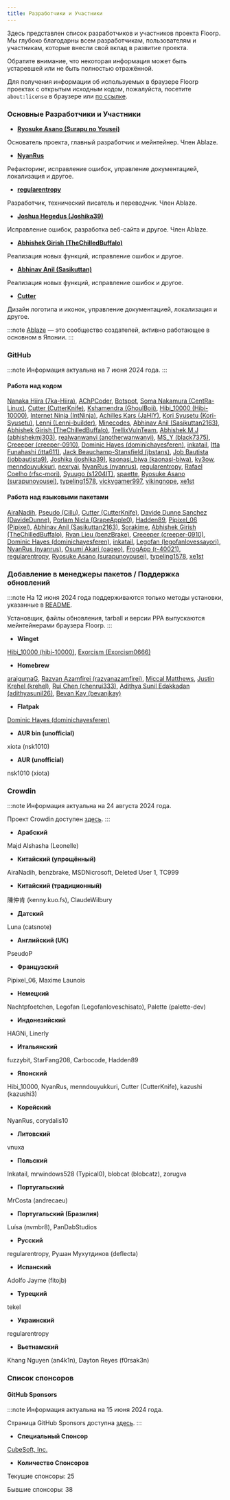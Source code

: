 ```yaml
---
title: Разработчики и Участники
---
```



Здесь представлен список разработчиков и участников проекта Floorp.\
Мы глубоко благодарны всем разработчикам, пользователям и участникам, которые внесли свой вклад в развитие проекта.

Обратите внимание, что некоторая информация может быть устаревшей или не быть полностью отражённой.

Для получения информации об используемых в браузере Floorp проектах с открытым исходным кодом, пожалуйста, посетите `about:license` в браузере или [по ссылке](https://github.com/Floorp-Projects/Floorp?tab=readme-ov-file#-floorp-license-notices-).

### Основные Разработчики и Участники

- [**Ryosuke Asano (Surapu no Yousei)**](https://github.com/surapunoyousei)

Основатель проекта, главный разработчик и мейнтейнер. Член Ablaze.

- [**NyanRus**](https://github.com/nyanrus)

Рефакторинг, исправление ошибок, управление документацией, локализация и другое.

- [**regularentropy**](https://github.com/regularentropy)

Разработчик, технический писатель и переводчик. Член Ablaze.

- [**Joshua Hegedus (Joshika39)**](https://github.com/joshika39)

Исправление ошибок, разработка веб-сайта и другое. Член Ablaze.

- [**Abhishek Girish (TheChilledBuffalo)**](https://github.com/TheChilledBuffalo)

Реализация новых функций, исправление ошибок и другое.

- [**Abhinav Anil (Sasikuttan)**](https://github.com/Sasikuttan2163)

Реализация новых функций, исправление ошибок и другое.

- [**Cutter**](https://github.com/CutterKnife)

Дизайн логотипа и иконок, управление документацией, локализация и другое.

:::note
[Ablaze](https://ablaze.one) — это сообщество создателей, активно работающее в основном в Японии.
:::

### GitHub

:::note
Информация актуальна на 7 июня 2024 года.
:::

#### Работа над кодом

[Nanaka Hiira (7ka-Hiira)](https://github.com/7ka-Hiira), [AChPCoder](https://github.com/AChPCoder), [Botspot](https://github.com/Botspot), [Soma Nakamura (CentRa-Linux)](https://github.com/CentRa-Linux), [Cutter (CutterKnife)](https://github.com/CutterKnife), [Kshamendra (GhoulBoii)](https://github.com/GhoulBoii), [Hibi_10000 (Hibi-10000)](https://github.com/Hibi-10000), [Internet Ninja (IntNinja)](https://github.com/IntNinja), [Achilles Kars (JaHIY)](https://github.com/JaHIY), [Kori Syusetu (Kori-Syusetu)](https://github.com/Kori-Syusetu), [Lenni (Lenni-builder)](https://github.com/Lenni-builder), [Minecodes](https://github.com/Minecodes), [Abhinav Anil (Sasikuttan2163)](https://github.com/Sasikuttan2163), [Abhishek Girish (TheChilledBuffalo)](https://github.com/TheChilledBuffalo), [TrellixVulnTeam](https://github.com/TrellixVulnTeam), [Abhishek M J (abhishekmj303)](https://github.com/abhishekmj303), [realwanwanyi (anotherwanwanyi)](https://github.com/anotherwanwanyi), [MS_Y (black7375)](https://github.com/black7375), [Creeeper (creeper-0910)](https://github.com/creeper-0910), [Dominic Hayes (dominichayesferen)](https://github.com/dominichayesferen), [inkatail](https://github.com/inkatail), [Itta Funahashi (itta611)](https://github.com/itta611), [Jack Beauchamp-Stansfield (jbstans)](https://github.com/jbstans), [Job Bautista (jobbautista9)](https://github.com/jobbautista9), [Joshika (joshika39)](https://github.com/joshika39), [kaonasi_biwa (kaonasi-biwa)](https://github.com/kaonasi-biwa), [ky3ow](https://github.com/ky3ow), [menndouyukkuri](https://github.com/menndouyukkuri), [nexryai](https://github.com/nexryai), [NyanRus (nyanrus)](https://github.com/nyanrus), [regularentropy](https://github.com/regularentropy), [Rafael Coelho (rfsc-mori)](https://github.com/rfsc-mori), [Syuugo (s1204IT)](https://github.com/s1204IT), [spaette](https://github.com/spaette), [Ryosuke Asano (surapunoyousei)](https://github.com/surapunoyousei), [typeling1578](https://github.com/typeling1578), [vickygamer997](https://github.com/vickygamer997), [vikingnope](https://github.com/vikingnope), [xe1st](https://github.com/xe1st)

#### Работа над языковыми пакетами

[AiraNadih](https://github.com/AiraNadih), [Pseudo (Cillu)](https://github.com/Cillu), [Cutter (CutterKnife)](https://github.com/CutterKnife), [Davide Dunne Sanchez (DavideDunne)](https://github.com/DavideDunne), [Porlam Nicla (GrapeApple0)](https://github.com/GrapeApple0), [Hadden89](https://github.com/Hadden89), [Pipixel_06 (Pipixel)](https://github.com/Pipixel), [Abhinav Anil (Sasikuttan2163)](https://github.com/Sasikuttan2163), [Sorakime](https://github.com/Sorakime), [Abhishek Girish (TheChilledBuffalo)](https://github.com/TheChilledBuffalo), [Ryan Lieu (benzBrake)](https://github.com/benzBrake), [Creeeper (creeper-0910)](https://github.com/creeper-0910), [Dominic Hayes (dominichayesferen)](https://github.com/dominichayesferen), [inkatail](https://github.com/inkatail), [Legofan (legofanlovessayori)](https://github.com/legofanlovessayori), [NyanRus (nyanrus)](https://github.com/nyanrus), [Osumi Akari (oageo)](https://github.com/oageo), [FrogApp (r-40021)](https://github.com/r-40021), [regularentropy](https://github.com/regularentropy), [Ryosuke Asano (surapunoyousei)](https://github.com/surapunoyousei), [typeling1578](https://github.com/typeling1578), [xe1st](https://github.com/xe1st)

### Добавление в менеджеры пакетов / Поддержка обновлений

:::note
На 12 июня 2024 года поддерживаются только методы установки, указанные в [README](https://github.com/Floorp-Projects/Floorp#-get-started).

Установщик, файлы обновления, tarball и версии PPA выпускаются мейнтейнерами браузера Floorp.
:::

- **Winget**

[Hibi_10000 (hibi-10000)](https://github.com/hibi-10000), [Exorcism (Exorcism0666)](https://github.com/Exorcism0666)

- **Homebrew**

[araigumaG](https://github.com/araigumaG), [Razvan Azamfirei (razvanazamfirei)](https://github.com/razvanazamfirei), [Miccal Matthews](https://github.com/miccal), [Justin Krehel (krehel)](https://github.com/krehel), [Rui Chen (chenrui333)](https://github.com/chenrui333), [Adithya Sunil Edakkadan (adithyasunil26)](https://github.com/adithyasunil26), [Bevan Kay (bevanjkay)](https://github.com/bevanjkay)

- **Flatpak**

[Dominic Hayes (dominichayesferen)](https://github.com/dominichayesferen)

- **AUR bin (unofficial)**

xiota (nsk1010)

- **AUR (unofficial)**

nsk1010 (xiota)

### Crowdin

:::note
Информация актуальна на 24 августа 2024 года.

Проект Crowdin доступен [здесь](https://crowdin.com/project/floorp-browser).
:::

- **Арабский**

Majd Alshasha (Leonelle)

- **Китайский (упрощённый)**

AiraNadih, benzbrake, MSDNicrosoft, Deleted User 1, TC999

- **Китайский (традиционный)**

陳仲肯 (kenny.kuo.fs), ClaudeWilbury

- **Датский**

Luna (catsnote)

- **Английский (UK)**

PseudoP

- **Французский**

Pipixel_06, Maxime Launois

- **Немецкий**

Nachtpfoetchen, Legofan (Legofanloveschisato), Palette (palette-dev)

- **Индонезийский**

HAGNi, Linerly

- **Итальянский**

fuzzybit, StarFang208, Carbocode, Hadden89

- **Японский**

Hibi_10000, NyanRus, menndouyukkuri, Cutter (CutterKnife), kazushi (kazushi3)

- **Корейский**

NyanRus, corydalis10

- **Литовский**

vnuxa

- **Польский**

Inkatail, mrwindows528 (Typical0), blobcat (blobcatz), zorugva

- **Португальский**

MrCosta (andrecaeu)

- **Португальский (Бразилия)**

Luísa (nvmbr8), PanDabStudios

- **Русский**

regularentropy, Рушан Мухутдинов (deflecta)

- **Испанский**

Adolfo Jayme (fitojb)

- **Турецкий**

tekel

- **Украинский**

regularentropy

- **Вьетнамский**

Khang Nguyen (an4k1n), Dayton Reyes (f0rsak3n)

### Список спонсоров

#### GitHub Sponsors

:::note
Информация актуальна на 15 июня 2024 года.

Страница GitHub Sponsors доступна [здесь](https://github.com/sponsors/surapunoyousei).
:::

- **Специальный Спонсор**

[CubeSoft, Inc.](https://www.cube-soft.jp/)

- **Количество Спонсоров**

Текущие спонсоры: 25

Бывшие спонсоры: 38

<Support />

